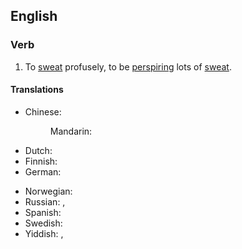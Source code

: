 ==English==

===Verb===
{{head|en|verb}}

# {{lb|en|simile}} To [[sweat]] profusely, to be [[perspire|perspiring]] lots of [[sweat]].

====Translations====
{{trans-top|sweat profusely}}
* Chinese:
*: Mandarin: {{t|cmn|[[全身]][[冒汗]]|tr=quánshēn màohàn|sc=Hani}}
* Dutch: {{t|nl|zweten als een otter}}
* Finnish: {{t|fi|[[hikoilla]] [[kuin]] [[sika]]}}
* German: {{t|de|wie ein Schwein schwitzen}}
{{trans-mid}}
* Norwegian: {{t|no|svette som en gris}}
* Russian: {{t|ru|[[поте́ть]] [[как]] [[свинья́]]|impf}}, {{t|ru|[[вспоте́ть]] [[как]] [[свинья́]]|pf}}
* Spanish: {{t|es|sudar como un pollo}}
* Swedish: {{t|sv|svettas som en gris}}
* Yiddish: {{t|yi|שוויצן ווי אַ חזיר|tr=shvitsn vi a khazer}}, {{t|yi|שוויצן ווי אַ ביבער}}
{{trans-bottom}}